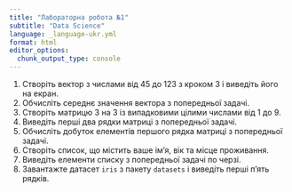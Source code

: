 ```yaml
---
title: "Лабораторна робота №1"
subtitle: "Data Science"
language: _language-ukr.yml
format: html
editor_options: 
  chunk_output_type: console
---
```


1. Створіть вектор з числами від 45 до 123 з кроком 3 і виведіть його на екран.
2. Обчисліть середнє значення вектора з попередньої задачі.
3. Створіть матрицю 3 на 3 із випадковими цілими числами від 1 до 9.
4. Виведіть перші два рядки матриці з попередньої задачі.
5. Обчисліть добуток елементів першого рядка матриці з попередньої задачі.
6. Створіть список, що містить ваше ім'я, вік та місце проживання.
7. Виведіть елементи списку з попередньої задачі по черзі.
8. Завантажте датасет `iris` з пакету `datasets` і виведіть перші п'ять рядків.